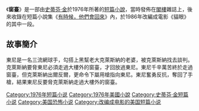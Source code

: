 {{infobox Book | 
| name = 窗臺
|  title_orig = '''''The Ledge'''''
|image =
|   image_caption =
| author = [[史蒂芬·金|史蒂芬·金]]
| country = {{USA}}
| language = [[英文|英文]]
| series = 
|  genre = [[短篇小說|短篇小說]]
|   release_date = 1976年
}}
《'''窗臺'''》是一部由[[史蒂芬·金|史蒂芬·金]]於1976年所著的[[短篇小說|短篇小說]]，當時發佈在[[閣樓_(雜誌)|閣樓]]雜誌上，後來收錄在短篇小說集《[[有時候，他們會回來|有時候，他們會回來]]》內，於1986年改編成電影《貓眼》的其中一段。
==故事簡介==
東尼是一名三流網球手，勾搭上黑幫老大克萊斯納的老婆，被克萊斯納找去談判。克萊斯納要脅東尼必須走過大樓外的窗臺，才回放過東尼。東尼千辛萬苦終於走過窗臺，但克萊斯納出爾反爾，更命令下屬用槍指向東尼。東尼奮勇反抗，奪回了手槍，結果東尼反要脅克萊斯納走過大樓外的窗臺。

{{有時候，他們會回來}}
{{史蒂芬·金}}
{{小說小作品}}
[[Category:1976年短篇小说|Category:1976年短篇小说]]
[[Category:1976年美國小說|Category:1976年美國小說]]
[[Category:史蒂芬·金短篇小说|Category:史蒂芬·金短篇小说]]
[[Category:美国恐怖小说|Category:美国恐怖小说]]
[[Category:改编成电影的美国短篇小说|Category:改编成电影的美国短篇小说]]